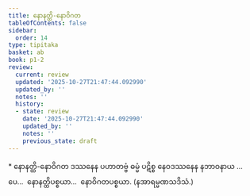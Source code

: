 ```yaml
---
title: နောနတ္ထိ-နောဝိဂတ
tableOfContents: false
sidebar:
  order: 14
type: tipitaka
basket: ab
book: p1-2
review:
  current: review
  updated: '2025-10-27T21:47:44.092990'
  updated_by: ''
  notes: ''
  history:
  - state: review
    date: '2025-10-27T21:47:44.092990'
    updated_by: ''
    notes: ''
    previous_state: draft
---
```



<ReviewStatus review={frontmatter.review} showDetails={true} />

<HypothesisAnnotation frontmatter={frontmatter} />

<DynamicBreadcrumb />

<Paragraph type="center" book="p1-2">
* နောနတ္ထိ-နောဝိဂတ
</Paragraph>

<Division number="31" book="p1-2" e="ch" v="37" p="144">

<Paragraph number="850" book="p1-2">
ဒဿနေန ပဟာတဗ္ဗံ ဓမ္မံ ပဋိစ္စ နေဝဒဿနေန နဘာဝနာယ …ပေ…  နောနတ္ထိပစ္စယာ…  နောဝိဂတပစ္စယာ. (နအာရမ္မဏသဒိသံ.)
</Paragraph>
</Division>